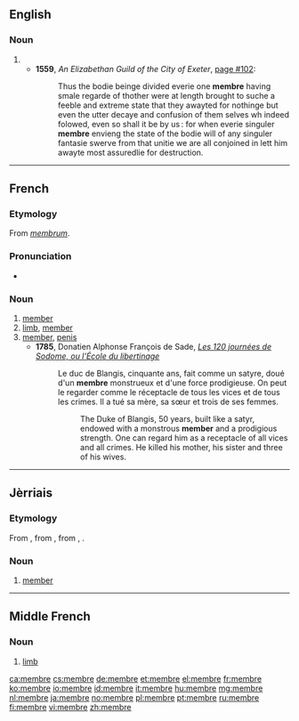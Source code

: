 {{also|membré}}
==English==

===Noun===
{{en-noun}}

# {{obsolete form of|member}}
#* '''1559''', ''An Elizabethan Guild of the City of Exeter'', [http://books.google.com/books?id=z5m7AAAAIAAJ&hl=en&pg=PA102 page #102]:
#*: Thus the bodie beinge divided everie one '''membre''' having smale regarde of thother were at length brought to suche a feeble and extreme state that they awayted for nothinge but even the utter decaye and confusion of them selves wh indeed folowed, even so shall it be by us : for when everie singuler '''membre''' envieng the state of the bodie will of any singuler fantasie swerve from that unitie we are all conjoined in lett him awayte most assuredlie for destruction.
----
==French==

===Etymology===
From {{etyl|la|fr}} ''[[membrum]]''.

===Pronunciation===
* {{audio|Fr-membre.ogg|audio}}

===Noun===
{{fr-noun|m}}

# [[member]] {{gloss|of a group or organization}}
# [[limb]], [[member]]
# [[member]], [[penis]]
#* '''1785''', Donatien Alphonse François de Sade, ''[[s:fr:Les Cent Vingt Journées de Sodome - III|Les 120 journées de Sodome, ou l'École du libertinage]]''
#*: Le duc de Blangis, cinquante ans, fait comme un satyre, doué d'un '''membre''' monstrueux et d'une force prodigieuse. On peut le regarder comme le réceptacle de tous les vices et de tous les crimes. Il a tué sa mère, sa sœur et trois de ses femmes.
#*:: The Duke of Blangis, 50 years, built like a satyr, endowed with a monstrous '''member''' and a prodigious strength. One can regard him as a receptacle of all vices and all crimes. He killed his mother, his sister and three of his wives.

----

==Jèrriais==

===Etymology===
From {{etyl|fro|roa-jer}} {{term|membre|lang=fro}}, from {{etyl|la|roa-jer}} {{term|membrum||limb, body part|lang=la}}, from {{etyl|ine-pro|roa-jer}} {{term/t|ine-pro|*memso-}}, {{term/t|ine-pro|*mems-ro||flesh}}.

===Noun===
{{roa-jer-noun|m}}

# [[member]]

----

==Middle French==

===Noun===
{{frm-noun|m}}

# [[limb]] {{gloss|arm or leg}}

[[ca:membre]]
[[cs:membre]]
[[de:membre]]
[[et:membre]]
[[el:membre]]
[[fr:membre]]
[[ko:membre]]
[[io:membre]]
[[id:membre]]
[[it:membre]]
[[hu:membre]]
[[mg:membre]]
[[nl:membre]]
[[ja:membre]]
[[no:membre]]
[[pl:membre]]
[[pt:membre]]
[[ru:membre]]
[[fi:membre]]
[[vi:membre]]
[[zh:membre]]